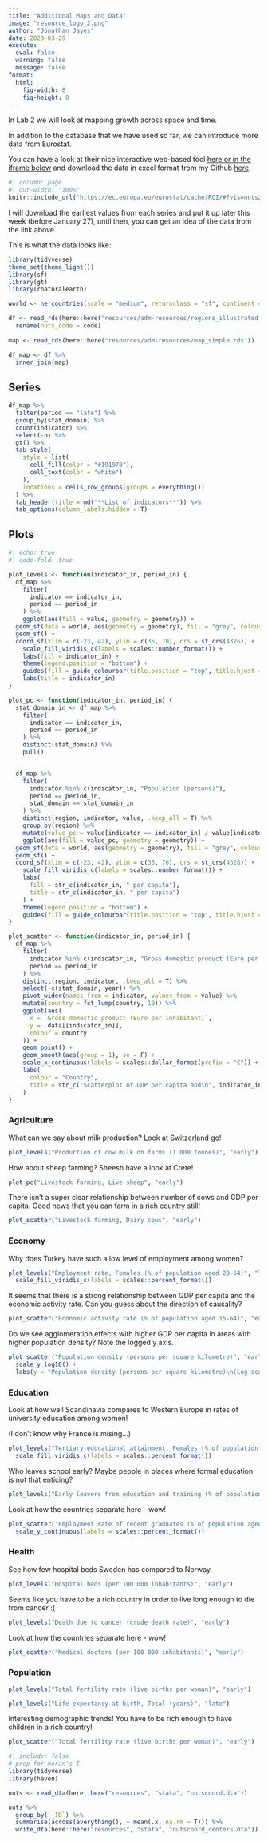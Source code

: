 ```yaml
---
title: "Additional Maps and Data"
image: "resource_logo_2.png"
author: "Jonathan Jayes"
date: 2023-03-29
execute: 
  eval: false
  warning: false
  message: false
format: 
  html:
    fig-width: 8
    fig-height: 8
---
```


In Lab 2 we will look at mapping growth across space and time.

In addition to the database that we have used so far, we can introduce more data from Eurostat.

You can have a look at their nice interactive web-based tool [here or in the iframe below](https://ec.europa.eu/eurostat/cache/RCI/#?vis=nuts2.scitech&lang=en) and download the data in excel format from my Github [here](https://github.com/j-jayes/EOSE09-site/raw/main/resources/adm-resources/regions_illustrated.csv).

```r
#| column: page
#| out-width: "100%"
knitr::include_url("https://ec.europa.eu/eurostat/cache/RCI/#?vis=nuts2.economy&lang=en", height = 800)
```

I will download the earliest values from each series and put it up later this week (before January 27), until then, you can get an idea of the data from the link above.

This is what the data looks like:

```r
library(tidyverse)
theme_set(theme_light())
library(sf)
library(gt)
library(rnaturalearth)

world <- ne_countries(scale = "medium", returnclass = "sf", continent = c("europe", "africa"))

df <- read_rds(here::here("resources/adm-resources/regions_illustrated.rds")) %>% 
  rename(nuts_code = code)
  
map <- read_rds(here::here("resources/adm-resources/map_simple.rds"))

df_map <- df %>% 
  inner_join(map)
```

## Series

```r
df_map %>%
  filter(period == "late") %>% 
  group_by(stat_domain) %>%
  count(indicator) %>%
  select(-n) %>%
  gt() %>%
  tab_style(
    style = list(
      cell_fill(color = "#191970"),
      cell_text(color = "white")
    ),
    locations = cells_row_groups(groups = everything())
  ) %>%
  tab_header(title = md("**List of indicators**")) %>%
  tab_options(column_labels.hidden = T)
```

## Plots

```r
#| echo: true
#| code-fold: true

plot_levels <- function(indicator_in, period_in) {
  df_map %>%
    filter(
      indicator == indicator_in,
      period == period_in
    ) %>%
    ggplot(aes(fill = value, geometry = geometry)) +
  geom_sf(data = world, aes(geometry = geometry), fill = "grey", colour = "white") +
  geom_sf() +
  coord_sf(xlim = c(-23, 42), ylim = c(35, 70), crs = st_crs(4326)) +
    scale_fill_viridis_c(labels = scales::number_format()) +
    labs(fill = indicator_in) +
    theme(legend.position = "bottom") +
    guides(fill = guide_colourbar(title.position = "top", title.hjust = 0.5, barwidth = 20)) +
    labs(title = indicator_in)
}

plot_pc <- function(indicator_in, period_in) {
  stat_domain_in <- df_map %>%
    filter(
      indicator == indicator_in,
      period == period_in
    ) %>%
    distinct(stat_domain) %>%
    pull()


  df_map %>%
    filter(
      indicator %in% c(indicator_in, "Population (persons)"),
      period == period_in,
      stat_domain == stat_domain_in
    ) %>%
    distinct(region, indicator, value, .keep_all = T) %>%
    group_by(region) %>%
    mutate(value_pc = value[indicator == indicator_in] / value[indicator == "Population (persons)"]) %>%
    ggplot(aes(fill = value_pc, geometry = geometry)) +
  geom_sf(data = world, aes(geometry = geometry), fill = "grey", colour = "white") +
  geom_sf() +
  coord_sf(xlim = c(-23, 42), ylim = c(35, 70), crs = st_crs(4326)) +
    scale_fill_viridis_c(labels = scales::number_format()) +
    labs(
      fill = str_c(indicator_in, " per capita"),
      title = str_c(indicator_in, " per capita")
    ) +
    theme(legend.position = "bottom") +
    guides(fill = guide_colourbar(title.position = "top", title.hjust = 0.5, barwidth = 20))
}

plot_scatter <- function(indicator_in, period_in) {
  df_map %>%
    filter(
      indicator %in% c(indicator_in, "Gross domestic product (Euro per inhabitant)"),
      period == period_in
    ) %>%
    distinct(region, indicator, .keep_all = T) %>%
    select(-c(stat_domain, year)) %>%
    pivot_wider(names_from = indicator, values_from = value) %>%
    mutate(country = fct_lump(country, 10)) %>%
    ggplot(aes(
      x = `Gross domestic product (Euro per inhabitant)`,
      y = .data[[indicator_in]],
      colour = country
    )) +
    geom_point() +
    geom_smooth(aes(group = 1), se = F) +
    scale_x_continuous(labels = scales::dollar_format(prefix = "€")) +
    labs(
      colour = "Country",
      title = str_c("Scatterplot of GDP per capita and\n", indicator_in)
    )
}


```


:::: {.column-page}
::: {.panel-tabset}

### Agriculture

What can we say about milk production? Look at Switzerland go!

```r
plot_levels("Production of cow milk on farms (1 000 tonnes)", "early")
```

How about sheep farming? Sheesh have a look at Crete!

```r
plot_pc("Livestock farming, Live sheep", "early")
```

There isn't a super clear relationship between number of cows and GDP per capita. Good news that you can farm in a rich country still!

```r
plot_scatter("Livestock farming, Dairy cows", "early")
```

### Economy

Why does Turkey have such a low level of employment among women?

```r
plot_levels("Employment rate, Females (% of population aged 20-64)", "late") +
  scale_fill_viridis_c(labels = scales::percent_format())
```

It seems that there is a strong relationship between GDP per capita and the economic activity rate. Can you guess about the direction of causality?

```r
plot_scatter("Economic activity rate (% of population aged 15-64)", "early")
```

Do we see agglomeration effects with higher GDP per capita in areas with higher population density? Note the logged y axis.

```r
plot_scatter("Population density (persons per square kilometre)", "early") +
  scale_y_log10() +
  labs(y = "Population density (persons per square kilometre)\n(Log scale)")
```

### Education

Look at how well Scandinavia compares to Western Europe in rates of university education among women!

(I don't know why France is mising...)

```r
plot_levels("Tertiary educational attainment, Females (% of population aged 25-64)", "early") +
  scale_fill_viridis_c(labels = scales::percent_format())
```

Who leaves school early? Maybe people in places where formal education is not that enticing?

```r
plot_levels("Early leavers from education and training (% of population aged 18-24)", "early")
```

Look at how the countries separate here - wow!

```r
plot_scatter("Employment rate of recent graduates (% of population aged 20-34)", "early") +
  scale_y_continuous(labels = scales::percent_format())
```

### Health

See how few hospital beds Sweden has compared to Norway.

```r
plot_levels("Hospital beds (per 100 000 inhabitants)", "early")
```

Seems like you have to be a rich country in order to live long enough to die from cancer :(

```r
plot_levels("Death due to cancer (crude death rate)", "early")
```

Look at how the countries separate here - wow!

```r
plot_scatter("Medical doctors (per 100 000 inhabitants)", "early") 
```


### Population

```r
plot_levels("Total fertility rate (live births per woman)", "early")
```


```r
plot_levels("Life expectancy at birth, Total (years)", "late")
```

Interesting demographic trends! You have to be rich enough to have children in a rich country!

```r
plot_scatter("Total fertility rate (live births per woman)", "early") 
```


:::
::::

```r
#| include: false
# prep for moran's I
library(tidyverse)
library(haven)

nuts <- read_dta(here::here("resources", "stata", "nutscoord.dta"))

nuts %>% 
  group_by(`_ID`) %>% 
  summarise(across(everything(), ~ mean(.x, na.rm = T))) %>% 
  write_dta(here::here("resources", "stata", "nutscoord_centers.dta"))
```

